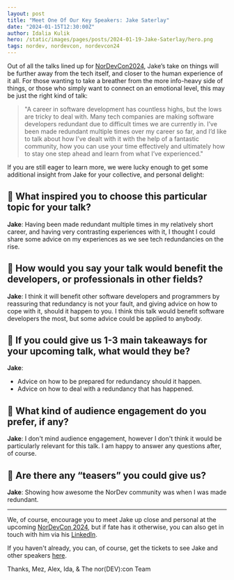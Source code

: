 ```yaml
---
layout: post
title: "Meet One Of Our Key Speakers: Jake Saterlay"
date: "2024-01-15T12:30:00Z"
author: Idalia Kulik
hero: /static/images/pages/posts/2024-01-19-Jake-Saterlay/hero.png
tags: nordev, nordevcon, nordevcon24
---
```


Out of all the talks lined up for [NorDevCon2024](https://nordevcon.com), Jake’s take on things will be further away from the tech itself, and closer to the human experience of it all. For those wanting to take a breather from the more info-heavy side of things, or those who simply want to connect on an emotional level, this may be just the right kind of talk:

> "A career in software development has countless highs, but the lows are tricky to deal with. Many tech companies are making software developers redundant due to difficult times we are currently in. I’ve been made redundant multiple times over my career so far, and I’d like to talk about how I’ve dealt with it with the help of a fantastic community, how you can use your time effectively and ultimately how to stay one step ahead and learn from what I’ve experienced."

If you are still eager to learn more, we were lucky enough to get some additional insight from Jake for your collective, and personal delight:

## 🌱 What inspired you to choose this particular topic for your talk?

**Jake**: Having been made redundant multiple times in my relatively short career, and having very contrasting experiences with it, I thought I could share some advice on my experiences as we see tech redundancies on the rise.

## 🌱 How would you say your talk would benefit the developers, or professionals in other fields?

**Jake**: I think it will benefit other software developers and programmers by reassuring that redundancy is not your fault, and giving advice on how to cope with it, should it happen to you. I think this talk would benefit software developers the most, but some advice could be applied to anybody.

## 🌱 If you could give us 1-3 main takeaways for your upcoming talk, what would they be?

**Jake**:

* Advice on how to be prepared for redundancy should it happen.
* Advice on how to deal with a redundancy that has happened.

## 🌱 What kind of audience engagement do you prefer, if any?

**Jake**: I don't mind audience engagement, however I don't think it would be particularly relevant for this talk. I am happy to answer any questions after, of course.

## 🌱 Are there any “teasers” you could give us?

**Jake**: Showing how awesome the NorDev community was when I was made redundant.

---

We, of course, encourage you to meet Jake up close and personal at the upcoming [NorDevCon 2024](https://ti.to/norfolkdevelopers/nordevcon-24), but if fate has it otherwise, you can also get in touch with him via his [LinkedIn](https://www.linkedin.com/in/jake-saterlay/).

If you haven't already, you can, of course, get the tickets to see Jake and other speakers [here](https://ti.to/norfolkdevelopers/nordevcon-24).

Thanks,
Mez, Alex, Ida, & The nor(DEV):con Team
